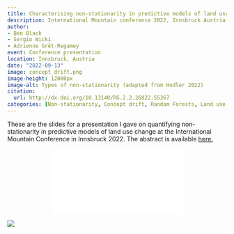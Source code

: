 ```yaml
---
title: Characterising non-stationarity in predictive models of land use in Swiss mountain parks to inform scenarios for deliberative transformation.                
description: International Mountain conference 2022, Innsbruck Austria.
author: 
- Ben Black
- Sergio Wicki
- Adrienne Grêt-Regamey
event: Conference presentation
location: Innsbruck, Austria
date: "2022-09-13"
image: concept_drift.png
image-height: 12000px
image-alt: Types of non-stationarity (adapted from Hodler 2022)
citation:
  url: http://dx.doi.org/10.13140/RG.2.2.26822.55367
categories: [Non-stationarity, Concept drift, Random Forests, Land use change modelling]
---
```


These are the slides for a presentation I gave on quantifying non-stationarity in predictive models of land use change at the International Mountain Conference in Innsbruck 2022. The abstract is available [here.](http://dx.doi.org/10.13140/RG.2.2.26822.55367)

```{=html}
<div class="embed-container">
  <p align="center"><iframe src="IMC_pres.pdf" style="border: 0.5px" ></iframe
  /p>
</div>
```

![](presenting.jpg){fig-alt="Presentation" fig-align="center"}
